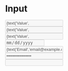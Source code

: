 
<Meta title="Input" component={BaseInput} />

# Input

<Preview>
  <Story name="default">
    <div style={{ maxWidth: '400px' }}>
      <Input
        type="text"
        value={text('Value', 'Some random text')}
        placeholder={text('Placeholder', 'placeholder')}
        disabled={boolean('Disabled', false)}
        onChange={action('input changed')}
      />
    </div>
  </Story>
</Preview>

<Preview>
  <Story name="with label">
    <div style={{ maxWidth: '400px' }}>
      <Input
        type="text"
        value={text('Value', 'Some random text')}
        disabled={boolean('Disabled', false)}
        onChange={action('input changed')}
      />
    </div>
  </Story>
</Preview>

<Preview>
  <Story name="with max. char">
    <div style={{ maxWidth: '400px' }}>
      <Input
        type="text"
        value={text('Value', 'Some random text')}
        label={text('Label', 'A label')}
        disabled={boolean('Disabled', false)}
        onChange={action('input changed')}
        maxCharCount={20}
      />
    </div>
  </Story>
</Preview>

<Preview>
  <Story name="date">
    <div style={{ maxWidth: '400px' }}>
      <Input
        type="date"
        value={text('Date','2019-07-17')}
        disabled={boolean('Disabled', false)}
        onChange={action('input changed')}
      />
    </div>
  </Story>
</Preview>

<Preview>
  <Story name="email">
    <div style={{ maxWidth: '400px' }}>
      <Input
        type="email"
        value={text('Email','email@example.com')}
        disabled={boolean('Disabled', false)}
        onChange={action('input changed')}
      />
    </div>
  </Story>
</Preview>

<Preview>
  <Story name="password">
    <div style={{ maxWidth: '400px' }}>
      <Input
        type="password"
        value={text('Password', 'password')}
        disabled={boolean('Disabled', false)}
      />
    </div>
  </Story>
</Preview>

<Preview>
  <Story name="number">
    <div style={{ maxWidth: '400px' }}>
      <Input
        type="number"
        value={numberKnob('Number', 42)}
        disabled={boolean('Disabled', false)}
        onChange={action('input changed')}
      />
    </div>
  </Story>
</Preview>

<Props of={BaseInput} />
